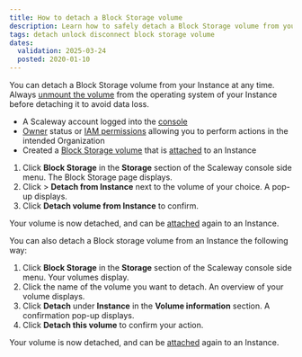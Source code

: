 ```yaml
---
title: How to detach a Block Storage volume
description: Learn how to safely detach a Block Storage volume from your Scaleway Instance.
tags: detach unlock disconnect block storage volume
dates:
  validation: 2025-03-24
  posted: 2020-01-10
---
```



You can detach a Block Storage volume from your Instance at any time. 
<Message type="important">
 Always [unmount the volume](/block-storage/api-cli/unmounting-a-volume/) from the operating system of your Instance before detaching it to avoid data loss.
</Message>
<Requirements />

- A Scaleway account logged into the [console](https://console.scaleway.com)
- [Owner](/iam/concepts/#owner) status or [IAM permissions](/iam/concepts/#permission) allowing you to perform actions in the intended Organization
- Created a [Block Storage volume](/block-storage/how-to/create-a-volume/) that is [attached](/block-storage/how-to/attach-a-volume/) to an Instance

1. Click **Block Storage** in the **Storage** section of the Scaleway console side menu. The Block Storage page displays.
2. Click <Icon name="more" /> > **Detach from Instance** next to the volume of your choice. A pop-up displays.
3. Click **Detach volume from Instance** to confirm.

Your volume is now detached, and can be [attached](/block-storage/how-to/attach-a-volume/) again to an Instance.

You can also detach a Block storage volume from an Instance the following way:

1. Click **Block Storage** in the **Storage** section of the Scaleway console side menu. Your volumes display.
2. Click the name of the volume you want to detach. An overview of your volume displays.
3. Click **Detach** under **Instance** in the **Volume information** section. A confirmation pop-up displays.
5. Click **Detach this volume** to confirm your action.

Your volume is now detached, and can be [attached](/block-storage/how-to/attach-a-volume/) again to an Instance.